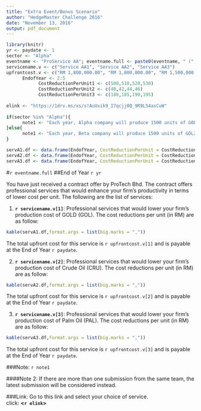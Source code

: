 ```yaml
---
title: "Extra Event/Bonus Scenario"
author: "HedgeMaster Challenge 2016"
date: "November 13, 2016"
output: pdf_document
---
```


```r
library(knitr)
yr <- paydate <- 1
sector <- "Alpha"
eventname <- "ProService AA"; eventname.full <- paste0(eventname, " (", sector, ")")
servicename.v <- c("Service AA1", "Service AA2", "Service AA3")
upfrontcost.v <- c("RM 1,800,000.00", "RM 1,800,000.00", "RM 1,500,000.00")
      EndofYear <- 2:5
            CostReductionPerUnit1 <- c(500,510,520,530)
            CostReductionPerUnit2 <- c(40,42,44,46)      
            CostReductionPerUnit3 <- c(180,185,190,195)
            
elink <- "https://1drv.ms/xs/s!AuUxik9_I7qcjj0Q_9R9L54asCuW"      
            
if(sector %in% "Alpha"){
      note1 <- "Each year, Alpha company will produce 1500 units of GOL, 20000 units of CRU, 3000 units of PAL."
}else{
      note1 <- "Each year, Beta company will produce 1500 units of GOL2, 20000 units of CRU2, 3000 units of PAL2."
}

servA1.df <- data.frame(EndofYear, CostReductionPerUnit = CostReductionPerUnit1 )
servA2.df <- data.frame(EndofYear, CostReductionPerUnit = CostReductionPerUnit2 )
servA3.df <- data.frame(EndofYear, CostReductionPerUnit = CostReductionPerUnit3 )

```

#`r eventname.full`
##End of Year `r yr` 

You have just received a contract offer by ProTech Bhd. The contract offers professional services that would enhance your firm's productivity in terms of lower cost per unit. The following are the list of services:


(@) **`r servicename.v[1]`**:
Professional services that would lower your firm's production cost of GOLD (GOL). The cost reductions per unit (in RM) are as follow:

```r
kable(servA1.df,format.args = list(big.marks = ","))
```

The total upfront cost for this service is `r upfrontcost.v[1]` and is payable at the End of Year `r paydate`.

(@) **`r servicename.v[2]`**:
Professional services that would lower your firm's production cost of Crude Oil (CRU). The cost reductions per unit (in RM) are as follow:

```r
kable(servA2.df,format.args = list(big.marks = ","))
```

The total upfront cost for this service is `r upfrontcost.v[2]` and is payable at the End of Year `r paydate`.

(@) **`r servicename.v[3]`**: 
Professional services that would lower your firm's production cost of Palm Oil (PAL). The cost reductions per unit (in RM) are as follow:

```r
kable(servA3.df,format.args = list(big.marks = ","))
```

The total upfront cost for this service is `r upfrontcost.v[3]` and is payable at the End of Year `r paydate`.

###Note: 
`r note1`

####Note 2:
If there are more than one submission from the same team, the latest submission will be considered instead.

###Link:
Go to this link and select your choice of service.  
click: __<`r elink`>__




